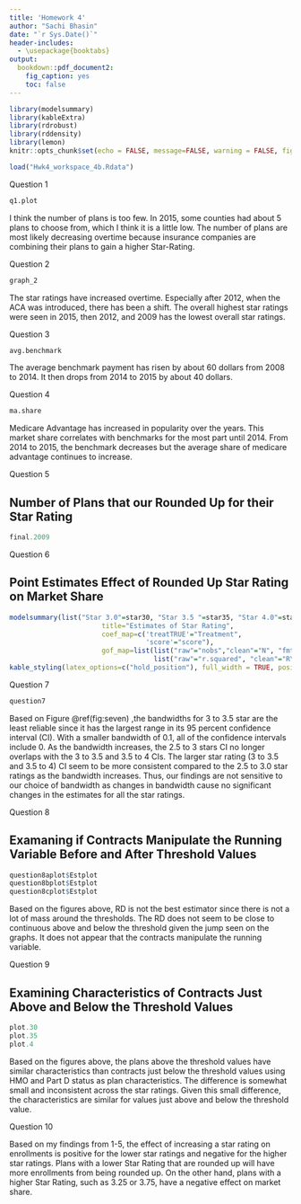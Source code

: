 ```yaml
---
title: 'Homework 4'
author: "Sachi Bhasin"
date: "`r Sys.Date()`"
header-includes:
  - \usepackage{booktabs}
output: 
  bookdown::pdf_document2:
    fig_caption: yes
    toc: false
---
```


```r
library(modelsummary)
library(kableExtra)
library(rdrobust)
library(rddensity)
library(lemon)
knitr::opts_chunk$set(echo = FALSE, message=FALSE, warning = FALSE, fig.width = 16/2, fig.height = 9/2, tidy.opts=list(width.cutoff=60), tidy=TRUE)

load("Hwk4_workspace_4b.Rdata")
```

\vspace{.2in}
\noindent Question 1

```r
q1.plot 
```





I think the number of plans is too few. In 2015, some counties had about 5 plans to choose from, which I think it is a little low. The number of plans are most likely decreasing overtime because insurance companies are combining their plans to gain a higher Star-Rating.

\newpage

\vspace{.2in}
\noindent Question 2

```r
graph_2
```





The star ratings have increased overtime. Especially after 2012, when the ACA was introduced, there has been a shift. The overall highest star ratings were seen in 2015, then 2012, and 2009 has the lowest overall star ratings.


\newpage

\vspace{.2in}
\noindent Question 3

```r
avg.benchmark
```





The average benchmark payment has risen by about 60 dollars from 2008 to 2014. It then drops from 2014 to 2015 by about 40 dollars. 

\newpage

\vspace{.2in}
\noindent Question 4

```r
ma.share
```






Medicare Advantage has increased in popularity over the years. This market share correlates with benchmarks for the most part until 2014. From 2014 to 2015, the benchmark decreases but the average share of medicare advantage continues to increase. 

\newpage

\vspace{.2in}
\noindent Question 5

## Number of Plans that our Rounded Up for their Star Rating

```r
final.2009
```








\newpage

\vspace{.2in}
\noindent Question 6

## Point Estimates Effect of Rounded Up Star Rating on Market Share 
```r
modelsummary(list("Star 3.0"=star30, "Star 3.5 "=star35, "Star 4.0"=star40, "Star 4.5"=star45), 
                       title="Estimates of Star Rating", 
                       coef_map=c('treatTRUE'="Treatment",
                                  'score'="score"), 
                       gof_map=list(list("raw"="nobs","clean"="N", "fmt"=0),
                                    list("raw"="r.squared", "clean"="R\\textsuperscript{2}", "fmt"=2))) %>%
kable_styling(latex_options=c("hold_position"), full_width = TRUE, position="center")
```










\newpage

\vspace{.2in}
\noindent Question 7

```r
question7
```








Based on Figure \@ref(fig:seven) ,the bandwidths for 3 to 3.5 star are the least reliable since it has the largest range in its 95 percent confidence interval (CI). With a smaller bandwidth of 0.1, all of the confidence intervals include 0. As the bandwidth increases, the 2.5 to 3 stars CI no longer overlaps with the 3 to 3.5 and 3.5 to 4 CIs. The larger star rating (3 to 3.5 and 3.5 to 4) CI seem to be more consistent compared to the 2.5 to 3.0 star ratings as the bandwidth increases. Thus, our findings are not sensitive to our choice of bandwidth as changes in bandwidth cause no significant changes in the estimates for all the star ratings. 


\newpage

\vspace{.2in}
\noindent Question 8

## Examaning if Contracts Manipulate the Running Variable Before and After Threshold Values

```r
question8aplot$Estplot
question8bplot$Estplot
question8cplot$Estplot
```
















Based on the figures above, RD is not the best estimator since there is not a lot of mass around the thresholds. The RD does not seem to be close to continuous above and below the threshold given the jump seen on the graphs. It does not appear that the contracts manipulate the running variable. 


\newpage

\vspace{.2in}
\noindent Question 9

## Examining Characteristics of Contracts Just Above and Below the Threshold Values

```r
plot.30
plot.35
plot.4
```












Based on the figures above, the plans above the threshold values have similar characteristics than contracts just below the threshold values using HMO and Part D status as plan characteristics. The difference is somewhat small and inconsistent across the star ratings. Given this small difference, the characteristics are similar for values just above and below the threshold value. 


\newpage

\vspace{.2in}
\noindent Question 10 

Based on my findings from 1-5, the effect of increasing a star rating on enrollments is positive for the lower star ratings and negative for the higher star ratings. Plans with a lower Star Rating that are rounded up will have more enrollments from being rounded up. On the other hand, plans with a higher Star Rating, such as 3.25 or 3.75, have a negative effect on market share. 
